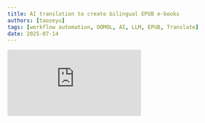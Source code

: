 ```yaml
---
title: AI translation to create bilingual EPUB e-books
authors: [taozeyu]
tags: [workflow automation, OOMOL, AI, LLM, EPUB, Translate]
date: 2025-07-14
---
```



<div style={{
  position: "relative",
  width: 720,
  height: 405,
  marginTop: "12px",
  marginBottom: "72px",
  overflow: "hidden",
}}>
  <iframe
    src="https://www.youtube.com/embed/QsAdiskxfXI?si=v8UTDAf8ZP9x_XXb" 
    title="YouTube video player" 
    allow="accelerometer; autoplay; clipboard-write; encrypted-media; gyroscope; picture-in-picture; web-share" 
    referrerpolicy="strict-origin-when-cross-origin" 
    style={{
      width: "100%",
      height: "100%",
    }}
    scrolling="no"
    border="0"
    frameborder="no"
    framespacing="0"
    allowfullscreen="true"
  />
</div>

Are you tired of the bad experience of messy formatting and no layout after e-book translation? EPUB Translator's intelligent translation technology not only perfectly preserves the exquisite layout of the original book, but also has a unique bilingual comparison function, making language learning more intuitive and efficient than ever before.

Whether reading original novels or studying professional literature, you can now get precisely aligned bilingual texts, with all illustrations, chapters and special formats fully preserved. The original sentence and the translation are presented side by side, helping you to easily compare and learn, just like having a translation mentor at your side at any time, making cross-language reading a truly pleasant learning journey.

<figure>
  <Image
    sources={{
      light: useBaseUrl(
        "/img/blogs/2025-07-14-AI-translation-produces-bilingual-EPUB-e-books/multi-languages.png"
      ),
      dark: useBaseUrl(
        "/img/blogs/2025-07-14-AI-translation-produces-bilingual-EPUB-e-books/multi-languages.png"
      ),
    }}
    width="720"
  />
  <figcaption
    style={{ textAlign: "center", fontStyle: "italic", color: "#828282" }}
  />
</figure>

[epub-translator](https://github.com/oomol-lab/epub-translator) is an open source library that uses AI big models to automatically translate EPUB e-books and 100% retains the format, illustrations, table of contents and layout of the original book. It is encapsulated as a shared block in oomol and can be found in the [oomol store](https://hub.oomol.com/package/books-translator).

First, enter the Community page in the left navigation bar and search for the "books rranslator" template. This preset template contains all the necessary operating environment and configuration. Click the "Use" button to quickly initialize a new project. The system will automatically create a workspace containing all the dependencies of epub-translator, and there is no need to manually install any components.

<figure>
  <Image
    sources={{
      light: useBaseUrl(
        "/img/blogs/2025-07-14-AI-translation-produces-bilingual-EPUB-e-books/project-creation.png"
      ),
      dark: useBaseUrl(
        "/img/blogs/2025-07-14-AI-translation-produces-bilingual-EPUB-e-books/project-creation.png"
      ),
    }}
    width="720"
  />
  <figcaption
    style={{ textAlign: "center", fontStyle: "italic", color: "#828282" }}
  />
</figure>

After the project is created, you will see a preset workflow interface. Click the source_file field on the block to upload the e-book file to be translated. The standard epub format is supported here.

Next, enter the key parameter setting stage. In the language selection drop-down menu, you can specify the target translation language in the language field, such as Simplified Chinese, English, or Japanese. Then, you need to configure which large language model to use for translation. We recommend DeepSeek Chat as the default translation engine, which excels in maintaining literary and technical accuracy. In addition, you can also add prompts in the prompt field to tell the large language model how to handle considerations such as character names and terminology.

<figure>
  <Image
    sources={{
      light: useBaseUrl(
        "/img/blogs/2025-07-14-AI-translation-produces-bilingual-EPUB-e-books/flow.png"
      ),
      dark: useBaseUrl(
        "/img/blogs/2025-07-14-AI-translation-produces-bilingual-EPUB-e-books/flow.png"
      ),
    }}
    width="720"
  />
  <figcaption
    style={{ textAlign: "center", fontStyle: "italic", color: "#828282" }}
  />
</figure>

The translation process is fully automated, and you can view the progress in real time in the log window. After processing, the system will generate a new bilingual e-book. When you open it, you will find that all the original format elements are perfectly preserved - illustrations remain in their original positions, special fonts are rendered correctly, and the directory structure is automatically generated in bilingual versions. What's more thoughtful is that the system automatically processes various metadata inside the e-book to ensure that the author, publisher and other information can be correctly displayed in the new language environment.
